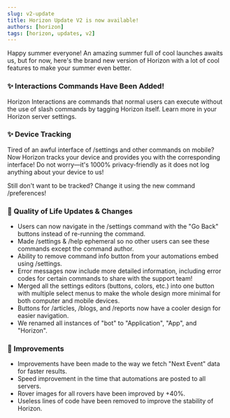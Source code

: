 ```yaml
---
slug: v2-update
title: Horizon Update V2 is now available!
authors: [horizon]
tags: [horizon, updates, v2]
---
```


Happy summer everyone! An amazing summer full of cool launches awaits us, but for now, here's the brand new version of Horizon with a lot of cool features to make your summer even better. 
<!-- truncate -->

### :sparkles:  Interactions Commands Have Been Added!
Horizon Interactions are commands that normal users can execute without the use of slash commands by tagging Horizon itself. Learn more in your Horizon server settings.
### :sparkles:  Device Tracking
Tired of an awful interface of /settings and other commands on mobile? Now Horizon tracks your device and provides you with the corresponding interface! Do not worry—it's 1000% privacy-friendly as it does not log anything about your device to us!

Still don't want to be tracked? Change it using the new command  /preferences!

### :rocket:  Quality of Life Updates & Changes
- Users can now navigate in the /settings command with the "Go Back" buttons instead of re-running the command.
- Made /settings & /help ephemeral so no other users can see these commands except the command author.
- Ability to remove command info button from your automations embed using /settings.
- Error messages now include more detailed information, including error codes for certain commands to share with the support team!
- Merged all the settings editors (buttons, colors, etc.) into one button with multiple select menus to make the whole design more minimal for both computer and mobile devices.
- Buttons for /articles, /blogs, and /reports now have a cooler design for easier navigation.
- We renamed all instances of "bot" to "Application", "App", and "Horizon".

### :rocket: Improvements
- Improvements have been made to the way we fetch "Next Event" data for faster results.
- Speed improvement in the time that automations are posted to all servers.
- Rover images for all rovers have been improved by +40%.
- Useless lines of code have been removed to improve the stability of Horizon.

